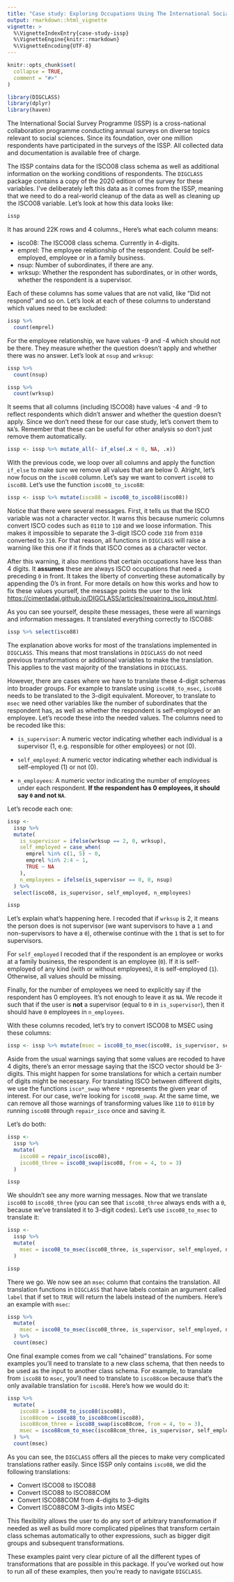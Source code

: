```yaml
---
title: "Case study: Exploring Occupations Using The International Social Survey Programme (ISSP)"
output: rmarkdown::html_vignette
vignette: >
  %\VignetteIndexEntry{case-study-issp}
  %\VignetteEngine{knitr::rmarkdown}
  %\VignetteEncoding{UTF-8}
---
```


```r
knitr::opts_chunk$set(
  collapse = TRUE,
  comment = "#>"
)
```

```r
library(DIGCLASS)
library(dplyr)
library(haven)
```

The International Social Survey Programme (ISSP) is a cross-national collaboration programme conducting annual surveys on diverse topics relevant to social sciences. Since its foundation, over one million respondents have participated in the surveys of the ISSP. All collected data and documentation is available free of charge.

The ISSP contains data for the ISCO08 class schema as well as additional information on the working conditions of respondents. The `DIGCLASS` package contains a copy of the 2020 edition of the survey for these variables. I've deliberately left this data as it comes from the ISSP, meaning that we need to do a real-world cleanup of the data as well as cleaning up the ISCO08 variable. Let's look at how this data looks like:

```r
issp
```

It has around 22K rows and 4 columns., Here's what each column means:

* isco08: The ISCO08 class schema. Currently in 4-digits.
* emprel: The employee relationship of the respondent. Could be self-employed, employee or in a family business.
* nsup: Number of subordinates, if there are any.
* wrksup: Whether the respondent has subordinates, or in other words, whether the respondent is a supervisor.

Each of these columns has some values that are not valid, like "Did not respond" and so on. Let's look at each of these columns to understand which values need to be excluded:

```r
issp %>%
  count(emprel)
```

For the employee relationship, we have values -9 and -4 which should not be there. They measure whether the question doesn't apply and whether there was no answer. Let's look at  `nsup` and `wrksup`:

```r
issp %>%
  count(nsup)
```


```r
issp %>%
  count(wrksup)
```

It seems that all columns (including ISCO08) have values -4 and -9 to reflect respondents which didn't answer and whether the question doesn't apply. Since we don't need these for our case study, let's convert them to `NA`'s. Remember that these can be useful for other analysis so don't just remove them automatically.

```r
issp <- issp %>% mutate_all(~ if_else(.x < 0, NA, .x))
```

With the previous code, we loop over all columns and apply the function `if_else` to make sure we remove all values that are below 0. Alright, let's now focus on the `isco08` column. Let's say we want to convert `isco08` to `isco88`. Let's use the function `isco08_to_isco88`:

```r
issp <- issp %>% mutate(isco88 = isco08_to_isco88(isco08))
```

Notice that there were several messages. First, it tells us that the ISCO variable was not a character vector. It warns this because numeric columns convert ISCO codes such as `0110` to `110` and we loose information. This makes it impossible to separate the 3-digit ISCO code `310` from `0310` converted to `310`. For that reason, all functions in `DIGCLASS` will raise a warning like this one if it finds that ISCO comes as a character vector.

After this warning, it also mentions that certain occupations have less than 4 digits. It **assumes** these are always ISCO occupations that need a preceding `0` in front. It takes the liberty of converting these automatically by appending the 0's in front. For more details on how this works and how to fix these values yourself, the message points the user to the link [https://cimentadaj.github.io/DIGCLASS/articles/repairing_isco_input.html](https://cimentadaj.github.io/DIGCLASS/articles/repairing_isco_input.html).

As you can see yourself, despite these messages, these were all warnings and information messages. It translated everything correctly to ISCO88:

```r
issp %>% select(isco88)
```

The explanation above works for most of the translations implemented in `DIGCLASS`. This means that most translations in `DIGCLASS` do not need previous transformations or additional variables to make the translation. This applies to the vast majority of the translations in `DIGCLASS`.

However, there are cases where we have to translate these 4-digit schemas into broader groups. For example to translate using `isco08_to_msec`, `isco08` needs to be translated to the 3-digit equivalent. Moreover, to translate to `msec` we need other variables like the number of subordinates that the respondent has, as well as whether the respondent is self-employed or an employee. Let's recode these into the needed values. The columns need to be recoded like this:

* `is_supervisor`: A numeric vector indicating whether each individual is a supervisor (1, e.g. responsible for other employees) or not (0).

* `self_employed`: A numeric vector indicating whether each individual is self-employed (1) or not (0).

* `n_employees`: A numeric vector indicating the number of employees under each respondent. **If the respondent has 0 employees, it should say `0` and not `NA`**.

Let's recode each one:

```r
issp <-
  issp %>%
  mutate(
    is_supervisor = ifelse(wrksup == 2, 0, wrksup),
    self_employed = case_when(
      emprel %in% c(1, 5) ~ 0,
      emprel %in% 2:4 ~ 1,
      TRUE ~ NA
    ),
    n_employees = ifelse(is_supervisor == 0, 0, nsup)
  ) %>%
  select(isco08, is_supervisor, self_employed, n_employees)

issp
```

Let's explain what's happening here. I recoded that if `wrksup` is 2, it means the person does is not supervisor (we want supervisors to have a `1` and non-supervisors to have a `0`), otherwise continue with the `1` that is set to for supervisors.

For `self_employed` I recoded that if the respondent is an employee or works at a family business, the respondent is an employee (`0`). If it is self-employed of any kind (with or without employees), it is self-employed (`1`). Otherwise, all values should be missing.

Finally, for the number of employees we need to explicitly say if the respondent has 0 employees. It's not enough to leave it as `NA`. We recode it such that if the user is **not** a supervisor (equal to `0` in `is_supervisor`), then it should have `0` employees in `n_employees`.

With these columns recoded, let's try to convert ISCO08 to MSEC using these columns:

```r
issp <- issp %>% mutate(msec = isco08_to_msec(isco08, is_supervisor, self_employed, n_employees))
```

Aside from the usual warnings saying that some values are recoded to have 4 digits, there's an error message saying that the ISCO vector should be 3-digits. This might happen for some translations for which a certain number of digits might be necessary. For translating ISCO between different digits, we use the functions `isco*_swap` where `*` represents the given year of interest. For our case, we're looking for `isco08_swap`. At the same time, we can remove all those warnings of transforming values like `110` to `0110` by running `isco08` through `repair_isco` once and saving it.

Let's do both:

```r
issp <-
  issp %>%
  mutate(
    isco08 = repair_isco(isco08),
    isco08_three = isco08_swap(isco08, from = 4, to = 3)
  )

issp
```

We shouldn't see any more warning messages. Now that we translate `isco08` to `isco08_three` (you can see that `isco08_three` always ends with a `0`, because we've translated it to 3-digit codes). Let's use `isco08_to_msec` to translate it:

```r
issp <-
  issp %>%
  mutate(
    msec = isco08_to_msec(isco08_three, is_supervisor, self_employed, n_employees)
  )

issp
```

There we go. We now see an `msec` column that contains the translation. All translation functions in `DIGCLASS` that have labels contain an argument called `label` that if set to `TRUE` will return the labels instead of the numbers. Here's an example with `msec`:

```r
issp %>%
  mutate(
    msec = isco08_to_msec(isco08_three, is_supervisor, self_employed, n_employees, label = TRUE)
  ) %>%
  count(msec)
```

One final example comes from we call "chained" translations. For some examples you'll need to translate to a new class schema, that then needs to be used as the input to another class schema. For example, to translate from `isco88` to `msec`, you'll need to translate to `isco88com` because that's the only available translation for `isco88`. Here's how we would do it:

```r
issp %>%
  mutate(
    isco88 = isco08_to_isco88(isco08),
    isco88com = isco88_to_isco88com(isco88),
    isco88com_three = isco88_swap(isco88com, from = 4, to = 3),
    msec = isco88com_to_msec(isco88com_three, is_supervisor, self_employed, n_employees, label = TRUE)
  ) %>%
  count(msec)
```

As you can see, the `DIGCLASS` offers all the pieces to make very complicated translations rather easily. Since ISSP only contains `isco08`, we did the following translations:

* Convert ISCO08 to ISCO88
* Convert ISCO88 to ISCO88COM
* Convert ISCO88COM from 4-digits to 3-digits
* Convert ISCO88COM 3-digits into MSEC

This flexibility allows the user to do any sort of arbitrary transformation if needed as well as build more complicated pipelines that transform certain class schemas automatically to other expressions, such as bigger digit groups and subsequent transformations.

These examples paint very clear picture of all the different types of transformations that are possible in this package. If you've worked out how to run all of these examples, then you're ready to navigate `DIGCLASS`.
